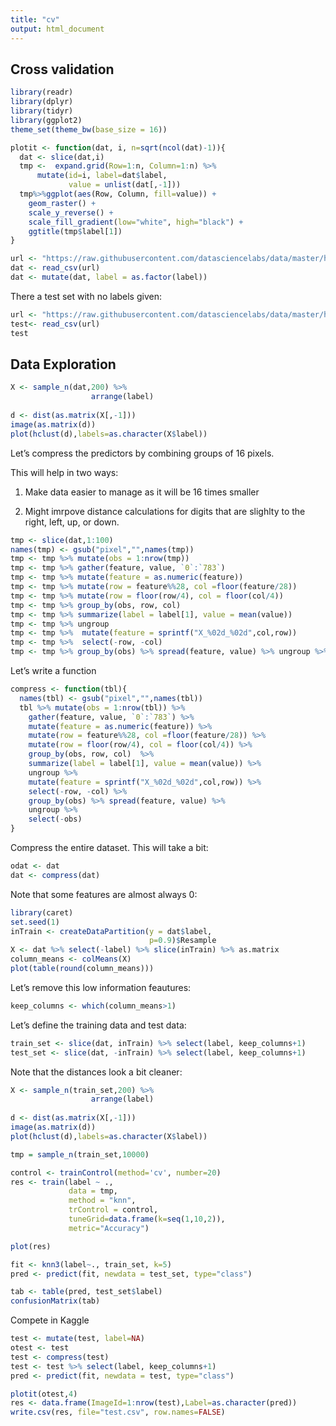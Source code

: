 ```yaml
---
title: "cv"
output: html_document
---
```


## Cross validation
```r
library(readr)
library(dplyr)
library(tidyr)
library(ggplot2)
theme_set(theme_bw(base_size = 16))
```

```r
plotit <- function(dat, i, n=sqrt(ncol(dat)-1)){
  dat <- slice(dat,i)
  tmp <-  expand.grid(Row=1:n, Column=1:n) %>%  
      mutate(id=i, label=dat$label,  
             value = unlist(dat[,-1]))
  tmp%>%ggplot(aes(Row, Column, fill=value)) + 
    geom_raster() + 
    scale_y_reverse() +
    scale_fill_gradient(low="white", high="black") +
    ggtitle(tmp$label[1])
}
```


```r
url <- "https://raw.githubusercontent.com/datasciencelabs/data/master/hand-written-digits-train.csv"
dat <- read_csv(url)
dat <- mutate(dat, label = as.factor(label))
```

There a test set with no labels given:

```r
url <- "https://raw.githubusercontent.com/datasciencelabs/data/master/hand-written-digits-test.csv"
test<- read_csv(url)
test
```

## Data Exploration

```r
X <- sample_n(dat,200) %>% 
                  arrange(label)
                   
d <- dist(as.matrix(X[,-1]))
image(as.matrix(d))
plot(hclust(d),labels=as.character(X$label))
``` 


Let's compress the predictors by combining groups of 16 pixels. 

This will help in two ways:

1. Make data easier to manage as it will be 16 times smaller

2. Might imrpove distance calculations for digits that are slighlty to the right, left, up, or down.

```r
tmp <- slice(dat,1:100)
names(tmp) <- gsub("pixel","",names(tmp))
tmp <- tmp %>% mutate(obs = 1:nrow(tmp)) 
tmp <- tmp %>% gather(feature, value, `0`:`783`) 
tmp <- tmp %>% mutate(feature = as.numeric(feature))
tmp <- tmp %>% mutate(row = feature%%28, col =floor(feature/28))
tmp <- tmp %>% mutate(row = floor(row/4), col = floor(col/4))
tmp <- tmp %>% group_by(obs, row, col) 
tmp <- tmp %>% summarize(label = label[1], value = mean(value)) 
tmp <- tmp %>% ungroup
tmp <- tmp %>%  mutate(feature = sprintf("X_%02d_%02d",col,row))
tmp <- tmp %>%  select(-row, -col) 
tmp <- tmp %>% group_by(obs) %>% spread(feature, value) %>% ungroup %>% select(-obs)
```

Let's write a function

```r
compress <- function(tbl){
  names(tbl) <- gsub("pixel","",names(tbl))
  tbl %>% mutate(obs = 1:nrow(tbl)) %>% 
    gather(feature, value, `0`:`783`) %>% 
    mutate(feature = as.numeric(feature)) %>% 
    mutate(row = feature%%28, col =floor(feature/28)) %>% 
    mutate(row = floor(row/4), col = floor(col/4)) %>% 
    group_by(obs, row, col)  %>% 
    summarize(label = label[1], value = mean(value)) %>% 
    ungroup %>% 
    mutate(feature = sprintf("X_%02d_%02d",col,row)) %>% 
    select(-row, -col) %>% 
    group_by(obs) %>% spread(feature, value) %>% 
    ungroup %>% 
    select(-obs)
}
```

Compress the entire dataset. This will take a bit:


```r
odat <- dat
dat <- compress(dat)
```

Note that some features are almost always 0:

```r
library(caret)
set.seed(1)
inTrain <- createDataPartition(y = dat$label,
                               p=0.9)$Resample
X <- dat %>% select(-label) %>% slice(inTrain) %>% as.matrix
column_means <- colMeans(X)
plot(table(round(column_means)))
```

Let's remove this low information feautures:

```r
keep_columns <- which(column_means>1)
``` 

Let's define the training data and test data:

```r
train_set <- slice(dat, inTrain) %>% select(label, keep_columns+1)
test_set <- slice(dat, -inTrain) %>% select(label, keep_columns+1)
```

Note that the distances look a bit cleaner:
```r
X <- sample_n(train_set,200) %>% 
                  arrange(label)
                   
d <- dist(as.matrix(X[,-1]))
image(as.matrix(d))
plot(hclust(d),labels=as.character(X$label))
``` 



```r
tmp = sample_n(train_set,10000)

control <- trainControl(method='cv', number=20)
res <- train(label ~ .,
             data = tmp,
             method = "knn",
             trControl = control,
             tuneGrid=data.frame(k=seq(1,10,2)),
             metric="Accuracy")

plot(res)

fit <- knn3(label~., train_set, k=5)
pred <- predict(fit, newdata = test_set, type="class")

tab <- table(pred, test_set$label)
confusionMatrix(tab)
```


Compete in Kaggle

```r
test <- mutate(test, label=NA)
otest <- test
test <- compress(test)
test <- test %>% select(label, keep_columns+1)
pred <- predict(fit, newdata = test, type="class")

plotit(otest,4)
res <- data.frame(ImageId=1:nrow(test),Label=as.character(pred))
write.csv(res, file="test.csv", row.names=FALSE)
```

